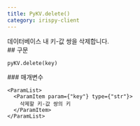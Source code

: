```yaml
---
title: PyKV.delete()
category: irispy-client
---
```


<Section>
  데이터베이스 내 키-값 쌍을 삭제합니다.
</Section>
<Section>
  ## 구문

  ~~~py
  pyKV.delete(key)
  ~~~

  <Section>
    ### 매개변수

    <ParamList>
      <ParamItem param={"key"} type={"str"}>
        삭제할 키-값 쌍의 키
      </ParamItem>
    </ParamList>
  </Section>
</Section>